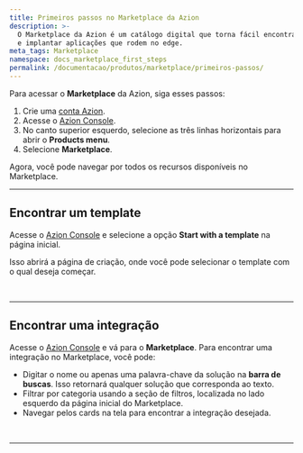 ```yaml
---
title: Primeiros passos no Marketplace da Azion
description: >-
  O Marketplace da Azion é um catálogo digital que torna fácil encontrar, testar
  e implantar aplicações que rodem no edge.
meta_tags: Marketplace
namespace: docs_marketplace_first_steps
permalink: /documentacao/produtos/marketplace/primeiros-passos/
---
```



Para acessar o **Marketplace** da Azion, siga esses passos:

1. Crie uma [conta Azion](/pt-br/documentacao/produtos/contas/criar-uma-conta/).
2. Acesse o [Azion Console](https://console.azion.com).
3. No canto superior esquerdo, selecione as três linhas horizontais para abrir o **Products menu**.
4. Selecione **Marketplace**.

Agora, você pode navegar por todos os recursos disponíveis no Marketplace.

---

## Encontrar um template

Acesse o [Azion Console](https://console.azion.com) e selecione a opção **Start with a template** na página inicial.

Isso abrirá a página de criação, onde você pode selecionar o template com o qual deseja começar.

<LinkButton link="/pt-br/documentacao/produtos/marketplace/templates/" label="Saiba mais sobre templates" severity="secondary" />


<br />
<LinkButton link="/pt-br/documentacao/produtos/usar-um-template-via-rtm/" label="consulte o guia como usar um template" severity="secondary" />



---

## Encontrar uma integração

Acesse o [Azion Console](https://console.azion.com) e vá para o **Marketplace**. Para encontrar uma integração no Marketplace, você pode:

- Digitar o nome ou apenas uma palavra-chave da solução na **barra de buscas**. Isso retornará qualquer solução que corresponda ao texto.
- Filtrar por categoria usando a seção de filtros, localizada no lado esquerdo da página inicial do Marketplace.
- Navegar pelos cards na tela para encontrar a integração desejada.

<LinkButton link="/pt-br/documentacao/produtos/marketplace/integracoes/" label="saiba mais sobre integrações" severity="secondary" />


<br />
<LinkButton link="/pt-br/documentacao/produtos/marketplace/instalar-uma-integracao/" label="consulte o guia como instalar uma integração" severity="secondary" />





---

